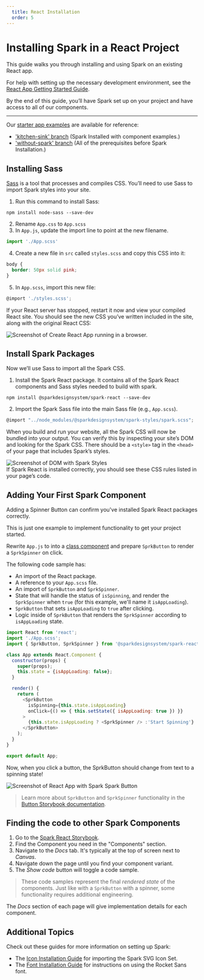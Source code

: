 ```yaml
---
  title: React Installation
  order: 5
---
```


# Installing Spark in a React Project

This guide walks you through installing and using Spark on an existing
React app.

For help with setting up the necessary development environment,
see the [React App Getting Started Guide](https://create-react-app.dev/docs/getting-started).

By the end of this guide, you’ll have Spark set up on your project and have access to all of our components.

-----------

Our <a href="https://github.com/sparkdesignsystem/spark-starter-react/" target="_blank">starter app examples</a> are available for reference:
- ['kitchen-sink' branch](https://github.com/sparkdesignsystem/spark-starter-react/tree/kitchen-sink) (Spark Installed with component examples.)
- ['without-spark' branch](https://github.com/sparkdesignsystem/spark-starter-react/tree/kitchen-sink) (All of the prerequisites before Spark Installation.)


## Installing Sass
<a href="https://sass-lang.com/" target="_blank">Sass</a> is a tool that processes and compiles CSS. You’ll need to use Sass
to import Spark styles into your site.

1. Run this command to install Sass:
```
npm install node-sass --save-dev
```
2. Rename `App.css` to `App.scss`
3. In `App.js`, update the import line to point at the new filename.
``` javascript
import './App.scss'
```
4. Create a new file in `src` called `styles.scss` and copy this CSS into it:
``` css
body {
  border: 50px solid pink;
}
```
5. In `App.scss`, import this new file:
``` javascript
@import './styles.scss';
```

If your React server has stopped, restart it now and view your compiled
React site. You should see the new CSS you’ve written included in the
site, along with the original React CSS:


<div class="sprk-u-Measure">
  <img
    class="sprk-u-mbm"
    style="margin: auto; display: block;"
    src={reactApp}
    alt="Screenshot of Create React App running in a browser."/>
</div>

## Install Spark Packages
Now we’ll use Sass to import all the Spark CSS.

1. Install the Spark React package. It contains all of the Spark React components and Sass styles needed to build with spark.
```
npm install @sparkdesignsystem/spark-react --save-dev
```
2. Import the Spark Sass file into the main Sass file (e.g., `App.scss`).
``` javascript
@import "../node_modules/@sparkdesignsystem/spark-styles/spark.scss";
```
When you build and run your website, all the Spark CSS will now be bundled
into your output. You can verify this by inspecting your site’s DOM and
looking for the Spark CSS. There should be a `<style>` tag in the `<head>`
of your page that includes Spark’s styles.
<div class="sprk-u-Measure">
  <img
    class="sprk-u-mbm"
    style="margin: auto; display: block;"
    src={styleCheck}
    alt="Screenshot of DOM with Spark Styles"/>
</div>
If Spark React is installed correctly, you should see these CSS rules
listed in your page’s code.

## Adding Your First Spark Component
Adding a Spinner Button can confirm you've installed Spark React packages correctly.

This is just one example to implement functionality to get your project started.

Rewrite `App.js` to into a [class component](https://reactjs.org/docs/react-component.html) and prepare `SprkButton` to render a `SprkSpinner` on click.

The following code sample has:
- An import of the React package.
- A reference to your `App.scss` file.
- An import of `SprkButton` and `SprkSpinner`.
- State that will handle the status of `isSpinning`, and render the `SprkSpinner` when `true` (for this example, we'll name it `isAppLoading`).
- `SprkButton` that sets `isAppLoading` to `true` after clicking.
- Logic inside of `SprkButton` that renders the `SprkSpinner` according to `isAppLoading` state.

``` javascript
import React from 'react';
import './App.scss';
import { SprkButton, SprkSpinner } from '@sparkdesignsystem/spark-react';

class App extends React.Component {
  constructor(props) {
    super(props);
    this.state = {isAppLoading: false};
  }

  render() {
    return (
      <SprkButton
        isSpinning={this.state.isAppLoading}
        onClick={() => { this.setState({ isAppLoading: true }) }}
      >
        {this.state.isAppLoading ? <SprkSpinner /> :'Start Spinning'}
      </SprkButton>
    );
  }
}

export default App;
```
Now, when you click a button, the SprkButton should change from text to a spinning state!

<div class="sprk-u-Measure">
  <img
    class="sprk-u-mbm"
    style="margin: auto; display: block;"
    src={spinnergif}
    alt="Screenshot of React App with Spark Spark Button"/>
</div>

> Learn more about `SprkButton` and `SprkSpinner` functionality in the [Button Storybook documentation](https://react.sparkdesignsystem.com/?path=/docs/components-button--primary).


## Finding the code to other Spark Components

1. Go to the [Spark React Storybook](https://react.sparkdesignsystem.com/).
2. Find the Component you need in the "Components" section.
3. Navigate to the *Docs* tab. It's typically at the top of screen next to *Canvas*.
4. Navigate down the page until you find your component variant.
5. The *Show code* button will toggle a code sample.

> These code samples represent the final *rendered state* of the components. Just like with a `SprkButton` with a spinner, some functionality requires additional engineering.

The *Docs* section of each page will give implementation details for each component.

## Additional Topics
Check out these guides for more information on setting up Spark:

- The [Icon Installation Guide](/installing-spark/installing-icons)
for importing the Spark SVG Icon Set.
- The [Font Installation Guide](/installing-spark/installing-fonts)
for instructions on using the Rocket Sans font.